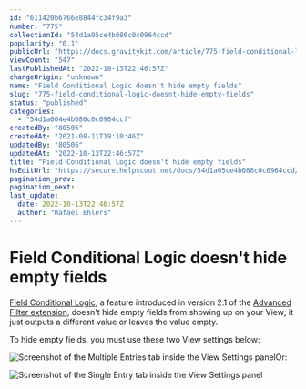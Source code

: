 ```yaml
---
id: "611420b6766e8844fc34f9a3"
number: "775"
collectionId: "54d1a05ce4b086c0c0964ccd"
popularity: "0.1"
publicUrl: "https://docs.gravitykit.com/article/775-field-conditional-logic-doesnt-hide-empty-fields"
viewCount: "547"
lastPublishedAt: "2022-10-13T22:46:57Z"
changeOrigin: "unknown"
name: "Field Conditional Logic doesn't hide empty fields"
slug: "775-field-conditional-logic-doesnt-hide-empty-fields"
status: "published"
categories: 
  - "54d1a064e4b086c0c0964ccf"
createdBy: "80506"
createdAt: "2021-08-11T19:10:46Z"
updatedBy: "80506"
updatedAt: "2022-10-13T22:46:57Z"
title: "Field Conditional Logic doesn't hide empty fields"
hsEditUrl: "https://secure.helpscout.net/docs/54d1a05ce4b086c0c0964ccd/article/611420b6766e8844fc34f9a3"
pagination_prev: 
pagination_next: 
last_update:
  date: 2022-10-13T22:46:57Z
  author: "Rafael Ehlers"
---
```


# Field Conditional Logic doesn't hide empty fields

[Field Conditional Logic](https://docs.gravitykit.com/article/753-field-conditional-logic), a feature introduced in version 2.1 of the [Advanced Filter extension](https://www.gravitykit.com/extensions/advanced-filter/), doesn't hide empty fields from showing up on your View; it just outputs a different value or leaves the value empty.

To hide empty fields, you must use these two View settings below:

![Screenshot of the Multiple Entries tab inside the View Settings panel](https://s3.amazonaws.com/helpscout.net/docs/assets/54c58489e4b051242988532c/images/61142ab0b55c2b04bf6dd895/file-d0yGI2EkH6.png)Or:

![Screenshot of the Single Entry tab inside the View Settings panel](https://s3.amazonaws.com/helpscout.net/docs/assets/54c58489e4b051242988532c/images/61142aebb37d837a3d0e2f04/file-QzEczc20nO.png)